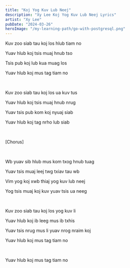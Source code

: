 ```yaml
---
title: "Koj Yog Kuv Lub Neej"
description: "Xy Lee Koj Yog Kuv Lub Neej Lyrics"
artist: "Xy Lee"
pubDate: "2024-03-26"
heroImage: "/my-learning-path/go-with-postgresql.png"
---
```


Kuv zoo siab tau koj los hlub tiam no

Yuav hlub koj tsis muaj hnub tso

Tsis pub koj lub kua muag los

Yuav hlub koj mus tag tiam no

<br />

Kuv zoo siab tau koj los ua kuv tus

Yuav hlub koj tsis muaj hnub nrug

Yuav tsis pub kom koj nyuaj siab

Yuav hlub koj tag nrho lub siab

<br />

[Chorus]

<br />

Wb yuav sib hlub mus kom txog hnub tuag

Yuav tsis muaj leej twg txiav tau wb

Vim yog koj xwb thiaj yog kuv lub neej

Yog tsis muaj koj kuv yuav tsis ua neeg

<br />

Kuv zoo siab tau koj los yog kuv li

Yuav hlub koj ib leeg mus ib txhis

Yuav tsis nrug mus li yuav nrog nraim koj

Yuav hlub koj mus tag tiam no

<br />

Yuav hlub koj mus tag tiam no
